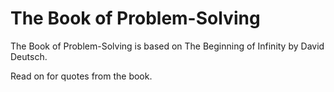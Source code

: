 # The Book of Problem-Solving

The Book of Problem-Solving is based on The Beginning of Infinity by David Deutsch.

Read on for quotes from the book.
